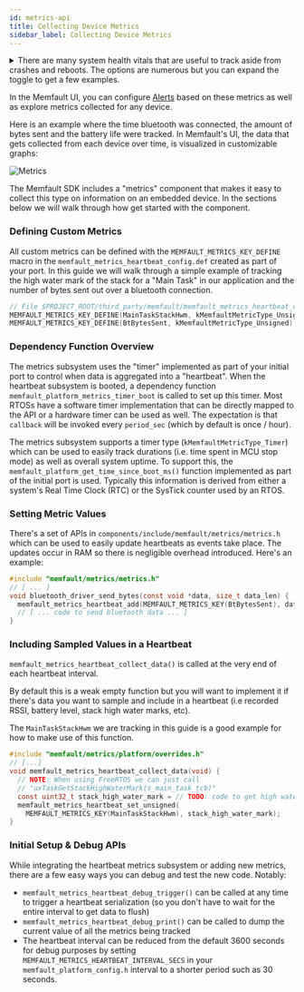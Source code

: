 ```yaml
---
id: metrics-api
title: Collecting Device Metrics
sidebar_label: Collecting Device Metrics
---
```



<p>
<details>
<summary>There are many system health vitals that are useful to track aside from crashes and reboots. The options are numerous but you can expand the toggle to get a few examples.</summary>

- RTOS related statistics
  - Amount of time spent in each RTOS task per unit time. This can help you
    understand if one task is starving the system
  - Heap high water marks
  - Stack high water marks
- Time MCU was in different states
  - Stop, Sleep, Run Mode
  - Time each peripherals were active
- Battery life drop per unit time.
- Transport specific metrics (LTE, WiFI, BLE, LoRa, etc)
  - Amount of time transport was connected
  - Amount of connection attempts
- Number of bytes being over transport per unit time.

</details>
</p>

In the Memfault UI, you can configure <a href="/docs/platform/alerts">Alerts</a>
based on these metrics as well as explore metrics collected for any device.

Here is an example where the time bluetooth was connected, the amount of bytes
sent and the battery life were tracked. In Memfault's UI, the data that gets
collected from each device over time, is visualized in customizable graphs:

![Metrics](/img/docs/embedded/metrics-api.png)

The Memfault SDK includes a "metrics" component that makes it easy to collect
this type on information on an embedded device. In the sections below we will
walk through how get started with the component.

<IntegrationCompletePrerequisite />

### Defining Custom Metrics

All custom metrics can be defined with the `MEMFAULT_METRICS_KEY_DEFINE` macro
in the `memfault_metrics_heartbeat_config.def` created as part of your port. In
this guide we will walk through a simple example of tracking the high water mark
of the stack for a "Main Task" in our application and the number of bytes sent
out over a bluetooth connection.

```c
// File $PROJECT_ROOT/third_party/memfault/memfault_metrics_heartbeat_config.def
MEMFAULT_METRICS_KEY_DEFINE(MainTaskStackHwm, kMemfaultMetricType_Unsigned)
MEMFAULT_METRICS_KEY_DEFINE(BtBytesSent, kMemfaultMetricType_Unsigned)
```

### Dependency Function Overview

The metrics subsystem uses the "timer" implemented as part of your initial port
to control when data is aggregated into a "heartbeat". When the heartbeat
subsystem is booted, a dependency function
`memfault_platform_metrics_timer_boot` is called to set up this timer. Most
RTOSs have a software timer implementation that can be directly mapped to the
API or a hardware timer can be used as well. The expectation is that `callback`
will be invoked every `period_sec` (which by default is once / hour).

The metrics subsystem supports a timer type (`kMemfaultMetricType_Timer`) which
can be used to easily track durations (i.e. time spent in MCU stop mode) as well
as overall system uptime. To support this, the
`memfault_platform_get_time_since_boot_ms()` function implemented as part of the
initial port is used. Typically this information is derived from either a
system's Real Time Clock (RTC) or the SysTick counter used by an RTOS.

### Setting Metric Values

There's a set of APIs in `components/include/memfault/metrics/metrics.h` which
can be used to easily update heartbeats as events take place. The updates occur
in RAM so there is negligible overhead introduced. Here's an example:

```c
#include "memfault/metrics/metrics.h"
// [ ... ]
void bluetooth_driver_send_bytes(const void *data, size_t data_len) {
  memfault_metrics_heartbeat_add(MEMFAULT_METRICS_KEY(BtBytesSent), data_len);
  // [ ... code to send bluetooth data ... ]
}
```

### Including Sampled Values in a Heartbeat

`memfault_metrics_heartbeat_collect_data()` is called at the very end of each
heartbeat interval.

By default this is a weak empty function but you will want to implement it if
there's data you want to sample and include in a heartbeat (i.e recorded RSSI,
battery level, stack high water marks, etc).

The `MainTaskStackHwm` we are tracking in this guide is a good example for how
to make use of this function.

```c
#include "memfault/metrics/platform/overrides.h"
// [...]
void memfault_metrics_heartbeat_collect_data(void) {
  // NOTE: When using FreeRTOS we can just call
  // "uxTaskGetStackHighWaterMark(s_main_task_tcb)"
  const uint32_t stack_high_water_mark = // TODO: code to get high water mark
  memfault_metrics_heartbeat_set_unsigned(
    MEMFAULT_METRICS_KEY(MainTaskStackHwm), stack_high_water_mark);
}
```

### Initial Setup & Debug APIs

While integrating the heartbeat metrics subsystem or adding new metrics, there
are a few easy ways you can debug and test the new code. Notably:

- `memfault_metrics_heartbeat_debug_trigger()` can be called at any time to
  trigger a heartbeat serialization (so you don't have to wait for the entire
  interval to get data to flush)
- `memfault_metrics_heartbeat_debug_print()` can be called to dump the current
  value of all the metrics being tracked
- The heartbeat interval can be reduced from the default 3600 seconds for debug
  purposes by setting `MEMFAULT_METRICS_HEARTBEAT_INTERVAL_SECS` in your
  `memfault_platform_config.h` interval to a shorter period such as 30 seconds.
